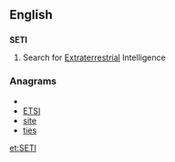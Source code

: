 {{also|seti}}
==English==
{{wikipedia}}

==={{acronym}}===
'''SETI'''

# Search for [[extraterrestrial|Extraterrestrial]] Intelligence

===Anagrams===
* {{alphagram|eist}}
* [[ETSI#English|ETSI]]
* [[site#English|site]]
* [[ties#English|ties]]

[[et:SETI]]